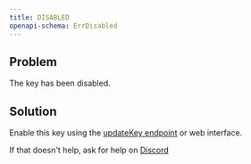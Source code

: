```yaml
---
title: DISABLED
openapi-schema: ErrDisabled
---
```


## Problem

The key has been disabled.

## Solution

Enable this key using the [updateKey endpoint](/api-reference/keys/update) or web interface.

If that doesn't help, ask for help on [Discord](https://unkey.com/discord)

